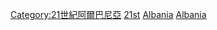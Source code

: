 {{Portal|阿爾巴尼亞}}

[[Category:21世紀阿爾巴尼亞|Category:21世紀阿爾巴尼亞]]
[[Category:依年份劃分的阿爾巴尼亞|21st]]
[[Category:依年份劃分的21世紀歐洲|Albania]]
[[Category:依年份劃分的21世紀各國|Albania]]